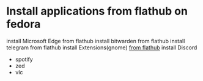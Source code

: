 # Install applications from flathub on fedora

install Microsoft Edge from flathub
install bitwarden from flathub
install telegram from flathub
install Extensions(gnome) [from flathub](https://flathub.org/apps/org.gnome.Extensions)
install Discord
- spotify
- zed
- vlc
